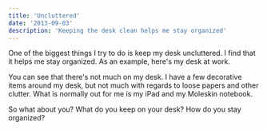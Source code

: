 ```yaml
---
title: 'Uncluttered'
date: '2013-09-03'
description: 'Keeping the desk clean helps me stay organized'
---
```


One of the biggest things I try to do is keep my desk uncluttered. I find that it helps me stay organized. As an example, here's my desk at work.

<PostImage src="/images/posts/2013-09-03-uncluttered/work-desk.jpg" alt="Clean Desk" centered shadowed />

You can see that there's not much on my desk. I have a few decorative items around my desk, but not much with regards to loose papers and other clutter. What is normally out for me is my iPad and my Moleskin notebook.

So what about you? What do you keep on your desk? How do you stay organized?
